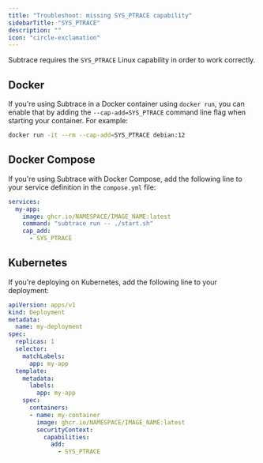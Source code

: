 ```yaml
---
title: "Troubleshoot: missing SYS_PTRACE capability"
sidebarTitle: "SYS_PTRACE"
description: ""
icon: "circle-exclamation"
---
```


Subtrace requires the `SYS_PTRACE` Linux capability in order to work correctly.

## Docker

If you're using Subtrace in a Docker container using `docker run`, you can enable that by adding the `--cap-add=SYS_PTRACE` command line flag when starting your container. For example:

```bash
docker run -it --rm --cap-add=SYS_PTRACE debian:12
```

## Docker Compose

If you're using Subtrace with Docker Compose, add the following line to your service definition in the `compose.yml` file:

```yaml {5-6}
services:
  my-app:
    image: ghcr.io/NAMESPACE/IMAGE_NAME:latest
    command: "subtrace run -- ./start.sh"
    cap_add:
      - SYS_PTRACE
```

## Kubernetes

If you're deploying on Kubernetes, add the following line to your deployment:

```yaml {18-21}
apiVersion: apps/v1
kind: Deployment
metadata:
  name: my-deployment
spec:
  replicas: 1
  selector:
    matchLabels:
      app: my-app
  template:
    metadata:
      labels:
        app: my-app
    spec:
      containers:
      - name: my-container
        image: ghcr.io/NAMESPACE/IMAGE_NAME:latest
        securityContext:
          capabilities:
            add:
              - SYS_PTRACE
```
